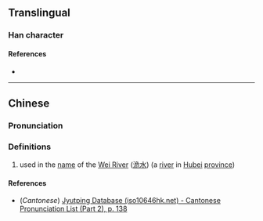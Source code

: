 {{character info/new}}
==Translingual==

===Han character===
{{Han char|rn=85|rad=水|as=06|sn=9|four=37112|canj=ENMU|ids=⿰氵危}}

====References====
* {{Han ref|kx=0619.250|dkj=17360|hdz=31613.040|uh=6D08|ud=27912|bh=CFAA|bd=53162}}

----

==Chinese==
{{zh-forms}}

===Pronunciation===
{{zh-pron
|m=wéi
|c=ngai4,ai4
|mc=y
|oc=y
|ma=
|cat=pn
}}

===Definitions===
{{zh-hanzi}}

# used in the [[name]] of the [[Wei River]] ([[洈水]]) (a [[river]] in [[Hubei]] [[province]])

====References====
* (''Cantonese'') [http://www.iso10646hk.net/jp/document/download.jsp Jyutping Database (iso10646hk.net) - Cantonese Pronunciation List (Part 2), p. 138]